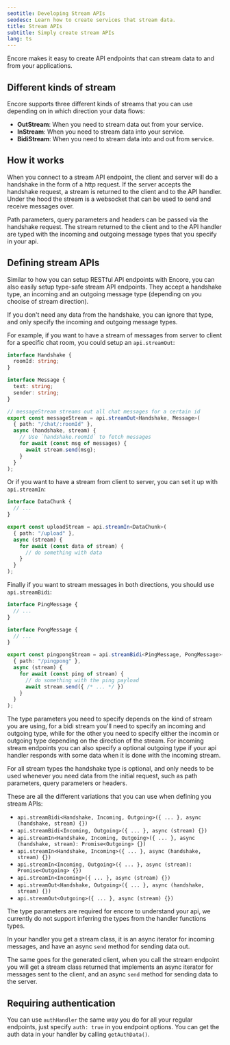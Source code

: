 ```yaml
---
seotitle: Developing Stream APIs
seodesc: Learn how to create services that stream data.
title: Stream APIs
subtitle: Simply create stream APIs
lang: ts
---
```


Encore makes it easy to create API endpoints that can stream data to and from your applications.

## Different kinds of stream

Encore supports three different kinds of streams that you can use depending on in which direction your data flows:
- **OutStream**: When you need to stream data out from your service.
- **InStream**: When you need to stream data into your service.
- **BidiStream**: When you need to stream data into and out from service.

## How it works

When you connect to a stream API endpoint, the client and server will do a handshake in the form of a http request. If the server accepts the handshake request, a stream is returned to the client and to the API handler. Under the hood the stream is a websocket that can be used to send and receive messages over.

Path parameters, query parameters and headers can be passed via the handshake request. The stream returned to the client and to the API handler are typed with the incoming and outgoing message types that you specify in your api.

## Defining stream APIs

Similar to how you can setup RESTful API endpoints with Encore, you can also easily setup type-safe stream API endpoints. They accept a handshake type, an incoming and an outgoing message type (depending on you chooise of stream direction).

If you don't need any data from the handshake, you can ignore that type, and only specify the incoming and outgoing message types.

For example, if you want to have a stream of messages from server to client for a specific chat room, you could setup an `api.streamOut`:

```typescript
interface Handshake {
  roomId: string;
}

interface Message {
  text: string;
  sender: string;
}

// messageStream streams out all chat messages for a certain id
export const messageStream = api.streamOut<Handshake, Message>(
  { path: "/chat/:roomId" },
  async (handshake, stream) {
    // Use `handshake.roomId` to fetch messages
    for await (const msg of messages) {
      await stream.send(msg);
    }
  }
);
```

Or if you want to have a stream from client to server, you can set it up with `api.streamIn`:

```typescript
interface DataChunk {
  // ...
}

export const uploadStream = api.streamIn<DataChunk>(
  { path: "/upload" },
  async (stream) {
    for await (const data of stream) {
      // do something with data
    }
  }
);
```

Finally if you want to stream messages in both directions, you should use `api.streamBidi`:

```typescript
interface PingMessage {
  // ...
}

interface PongMessage {
  // ...
}

export const pingpongStream = api.streamBidi<PingMessage, PongMessage>(
  { path: "/pingpong" },
  async (stream) {
    for await (const ping of stream) {
      // do something with the ping payload
      await stream.send({ /* ... */ })
    }
  }
);
```

The type parameters you need to specify depends on the kind of stream you are using, for a bidi stream you'll need to specify an incoming and outgoing type, while for the other you need to specify either the incomin or outgoing type depending on the direction of the stream. For incoming stream endpoints you can also specify a optional outgoing type if your api handler responds with some data when it is done with the incoming stream.

For all stream types the handshake type is optional, and only needs to be used whenever you need data from the initial request, such as path parameters, query parameters or headers.

These are all the different variations that you can use when defining you stream APIs:

- `api.streamBidi<Handshake, Incoming, Outgoing>({ ... }, async (handshake, stream) {})`
- `api.streamBidi<Incoming, Outgoing>({ ... }, async (stream) {})`
- `api.streamIn<Handshake, Incoming, Outgoing>({ ... }, async (handshake, stream): Promise<Outgoing> {})`
- `api.streamIn<Handshake, Incoming>({ ... }, async (handshake, stream) {})`
- `api.streamIn<Incoming, Outgoing>({ ... }, async (stream): Promise<Outgoing> {})`
- `api.streamIn<Incoming>({ ... }, async (stream) {})`
- `api.streamOut<Handshake, Outgoing>({ ... }, async (handshake, stream) {})`
- `api.streamOut<Outgoing>({ ... }, async (stream) {})`

The type parameters are required for encore to understand your api, we currently do not support inferring the types from the handler functions types.

In your handler you get a stream class, it is an async iterator for incoming messages, and have an async `send` method for sending data out.

The same goes for the generated client, when you call the stream endpoint you will get a stream class returned that implements an async iterator for messages sent to the client, and an async `send` method for sending data to the server.

## Requiring authentication

You can use `authHandler` the same way you do for all your regular endpoints, just specify `auth: true` in you endpoint options. You can get the auth data in your handler by calling `getAuthData()`.


